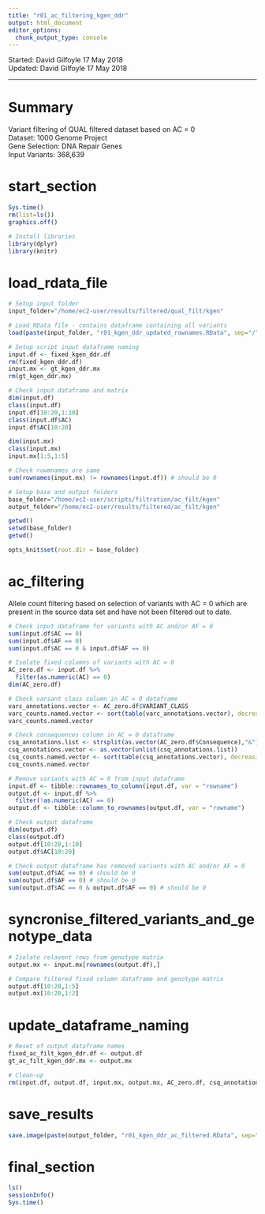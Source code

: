 ```yaml
---
title: "r01_ac_filtering_kgen_ddr"
output: html_document
editor_options: 
  chunk_output_type: console
---
```


Started: David Gilfoyle 17 May 2018  
Updated: David Gilfoyle 17 May 2018

---

# Summary

Variant filtering of QUAL filtered dataset based on AC = 0  
Dataset: 1000 Genome Project  
Gene Selection: DNA Repair Genes  
Input Variants: 368,639

# start_section

```r

Sys.time()
rm(list=ls())
graphics.off()

# Install libraries
library(dplyr)
library(knitr)

```

# load_rdata_file

```r

# Setup input folder
input_folder="/home/ec2-user/results/filtered/qual_filt/kgen"

# Load RData file - contains dataframe containing all variants
load(paste(input_folder, "r01_kgen_ddr_updated_rownames.RData", sep="/"))

# Setup script input dataframe naming
input.df <- fixed_kgen_ddr.df
rm(fixed_kgen_ddr.df)
input.mx <- gt_kgen_ddr.mx
rm(gt_kgen_ddr.mx)

# Check input dataframe and matrix
dim(input.df)
class(input.df)
input.df[10:20,1:10]
class(input.df$AC)
input.df$AC[10:20]

dim(input.mx)
class(input.mx)
input.mx[1:5,1:5]

# Check rowmnames are same 
sum(rownames(input.mx) != rownames(input.df)) # should be 0

# Setup base and output folders
base_folder="/home/ec2-user/scripts/filtration/ac_filt/kgen"
output_folder="/home/ec2-user/results/filtered/ac_filt/kgen"

getwd()
setwd(base_folder)
getwd()

opts_knit$set(root.dir = base_folder)

```

# ac_filtering

Allele count filtering based on selection of variants with AC = 0 which are present in the source data set and have not been filtered out to date. 

```r

# Check input dataframe for variants with AC and/or AF = 0
sum(input.df$AC == 0)
sum(input.df$AF == 0)
sum(input.df$AC == 0 & input.df$AF == 0)

# Isolate fixed columns of variants with AC = 0
AC_zero.df <- input.df %>% 
  filter(as.numeric(AC) == 0)
dim(AC_zero.df)

# Check variant class column in AC = 0 dataframe
varc_annotations.vector <- AC_zero.df$VARIANT_CLASS
varc_counts.named.vector <- sort(table(varc_annotations.vector), decreasing = T)
varc_counts.named.vector

# Check consequences column in AC = 0 dataframe
csq_annotations.list <- strsplit(as.vector(AC_zero.df$Consequence),"&")
csq_annotations.vector <- as.vector(unlist(csq_annotations.list))
csq_counts.named.vector <- sort(table(csq_annotations.vector), decreasing = T)
csq_counts.named.vector

# Remove variants with AC = 0 from input dataframe
input.df <- tibble::rownames_to_column(input.df, var = "rowname")
output.df <- input.df %>% 
  filter(!as.numeric(AC) == 0)
output.df <- tibble::column_to_rownames(output.df, var = "rowname")

# Check output dataframe
dim(output.df)
class(output.df)
output.df[10:20,1:10]
output.df$AC[10:20]

# Check output dataframe has removed variants with AC and/or AF = 0
sum(output.df$AC == 0) # should be 0
sum(output.df$AF == 0) # should be 0
sum(output.df$AC == 0 & output.df$AF == 0) # should be 0

```

# syncronise_filtered_variants_and_genotype_data 

```r

# Isolate relavent rows from genotype matrix
output.mx <- input.mx[rownames(output.df),]

# Compare filtered fixed column dataframe and genotype matrix
output.df[10:20,1:5]
output.mx[10:20,1:2]

```

# update_dataframe_naming

```r

# Reset of output dataframe names
fixed_ac_filt_kgen_ddr.df <- output.df
gt_ac_filt_kgen_ddr.mx <- output.mx

# Clean-up
rm(input.df, output.df, input.mx, output.mx, AC_zero.df, csq_annotations.list, csq_annotations.vector, csq_counts.named.vector, varc_annotations.vector, varc_counts.named.vector)

```

# save_results

```r

save.image(paste(output_folder, "r01_kgen_ddr_ac_filtered.RData", sep="/"))

```

# final_section

```r

ls()
sessionInfo()
Sys.time()

```
